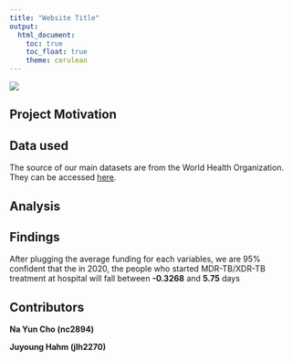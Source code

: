 ```yaml
---
title: "Website Title"
output: 
  html_document:
    toc: true
    toc_float: true
    theme: cerulean
---
```


<img src = "./TB.jpg" style = "width 75%">

## Project Motivation


## Data used
The source of our main datasets are from the World Health Organization. 
They can be accessed [here](https://www.who.int/teams/global-tuberculosis-programme/data).

## Analysis


## Findings
After plugging the average funding for each variables, we are  95% confident that the in 2020, the people who started MDR-TB/XDR-TB treatment at hospital will fall between **-0.3268** and **5.75** days

## Contributors 
**Na Yun Cho (nc2894)**


**Juyoung Hahm (jlh2270)**
